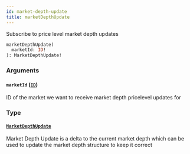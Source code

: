 ```yaml
---
id: market-depth-update
title: marketDepthUpdate
---
```



Subscribe to price level market depth updates

```graphql
marketDepthUpdate(
  marketId: ID!
): MarketDepthUpdate!
```


### Arguments

#### `marketId` ([`ID`](/docs/mainnet/graphql/scalars/id))

ID of the market we want to receive market depth pricelevel updates for


### Type

#### [`MarketDepthUpdate`](/docs/mainnet/graphql/objects/market-depth-update) 

Market Depth Update is a delta to the current market depth which can be used to update the
market depth structure to keep it correct




